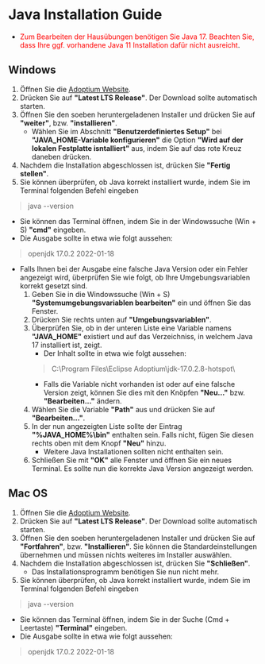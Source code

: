 # Java Installation Guide

* <span style="color:red">Zum Bearbeiten der Hausübungen benötigen Sie Java 17. Beachten Sie, dass Ihre ggf. vorhandene Java 11 Installation dafür nicht ausreicht</span>.

## Windows

1. Öffnen Sie die <ins> <a href="https://adoptium.net/de/" target="_blank">Adoptium Website</a></ins>.
2. Drücken Sie auf **"Latest LTS Release"**. Der Download sollte automatisch starten.
3. Öffnen Sie den soeben heruntergeladenen Installer und drücken Sie auf **"weiter"**, bzw. **"installieren"**. 
    * Wählen Sie im Abschnitt **"Benutzerdefiniertes Setup"** bei **"JAVA_HOME-Variable konfigurieren"** die Option **"Wird auf der lokalen Festplatte isntalliert"** aus, indem Sie auf das rote Kreuz daneben drücken.
4. Nachdem die Installation abgeschlossen ist, drücken Sie **"Fertig stellen"**.
5. Sie können überprüfen, ob Java korrekt installiert wurde, indem Sie im Terminal folgenden Befehl eingeben
 
 >java --version

   * Sie können das Terminal öffnen, indem Sie in der Windowssuche (Win + S) **"cmd"** eingeben.
   * Die Ausgabe sollte in etwa wie folgt aussehen:
   > openjdk 17.0.2 2022-01-18  

  * Falls Ihnen bei der Ausgabe eine falsche Java Version oder ein Fehler angezeigt wird, überprüfen Sie wie folgt, ob Ihre Umgebungsvariablen korrekt gesetzt sind.
    1. Geben Sie in die Windowssuche (Win + S) **"Systemumgebungsvariablen bearbeiten"** ein und öffnen Sie das Fenster.
    2. Drücken Sie rechts unten auf **"Umgebungsvariablen"**.
    3. Überprüfen Sie, ob in der unteren Liste eine Variable namens **"JAVA_HOME"** existiert und auf das Verzeichniss, in welchem Java 17 installiert ist, zeigt.
        * Der Inhalt sollte in etwa wie folgt aussehen:
        > C:\Program Files\Eclipse Adoptium\jdk-17.0.2.8-hotspot\
        * Falls die Variable nicht vorhanden ist oder auf eine falsche Version zeigt, können Sie dies mit den Knöpfen **"Neu..."** bzw. **"Bearbeiten..."** ändern.
    4. Wählen Sie die Variable **"Path"** aus und drücken Sie auf **"Bearbeiten..."**. 
    5. In der nun angezeigten Liste sollte der Eintrag **"%JAVA_HOME%\bin"** enthalten sein. Falls nicht, fügen Sie diesen rechts oben mit dem Knopf **"Neu"** hinzu.
        * Weitere Java Installationen sollten nicht enthalten sein.
    6. Schließen Sie mit **"OK"** alle Fenster und öffnen Sie ein neues Terminal. Es sollte nun die korrekte Java Version angezeigt werden.

## Mac OS

1. Öffnen Sie die <ins> <a href="https://adoptium.net/de/" target="_blank">Adoptium Website</a></ins>.
2. Drücken Sie auf **"Latest LTS Release"**. Der Download sollte automatisch starten.
3. Öffnen Sie den soeben heruntergeladenen Installer und drücken Sie auf **"Fortfahren"**, bzw. **"Installieren"**. Sie können die Standardeinstellungen übernehmen und müssen nichts weiteres im Installer auswählen.
4. Nachdem die Installation abgeschlossen ist, drücken Sie **"Schließen"**.
   * Das Installationsprogramm benötigen Sie nun nicht mehr.
5. Sie können überprüfen, ob Java korrekt installiert wurde, indem Sie im Terminal folgenden Befehl eingeben
 
 >java --version

   * Sie können das Terminal öffnen, indem Sie in der Suche (Cmd + Leertaste) **"Terminal"** eingeben.
   * Die Ausgabe sollte in etwa wie folgt aussehen:
   > openjdk 17.0.2 2022-01-18   